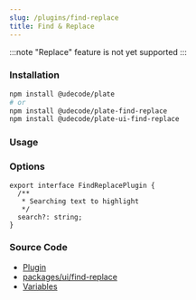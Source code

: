 ```yaml
---
slug: /plugins/find-replace
title: Find & Replace
---
```


:::note
"Replace" feature is not yet supported
:::

### Installation

```bash npm2yarn
npm install @udecode/plate
# or
npm install @udecode/plate-find-replace
npm install @udecode/plate-ui-find-replace
```

### Usage


<FindReplaceSandpack />

### Options

```tsx
export interface FindReplacePlugin {
  /**
   * Searching text to highlight
   */
  search?: string;
}
```

### Source Code

- [Plugin](https://github.com/udecode/plate/blob/main/packages/decorators/find-replace/src/createFindReplacePlugin.ts)
- [packages/ui/find-replace](https://github.com/udecode/plate/tree/main/packages/ui/find-replace/src)
- [Variables](https://github.com/udecode/plate/blob/main/examples/docusaurus/src/live/live.tsx)
